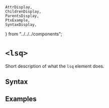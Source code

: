     AttrDisplay,
    ChildrenDisplay,
    ParentsDisplay,
    PtxExample,
    SyntaxDisplay,
} from "../../../components";

# `<lsq>`

Short description of what the `lsq` element does.

## Syntax

<SyntaxDisplay name="lsq" />

## Examples

    